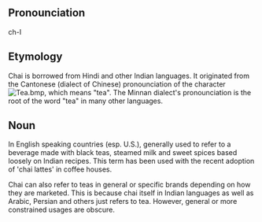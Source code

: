 
==Pronounciation==
ch-I 

==Etymology==
Chai is borrowed from Hindi and other Indian languages. It originated from the Cantonese (dialect of Chinese) pronounciation of the character[[Image:Tea.bmp]], which means "tea". The Minnan dialect's pronounciation is the root of the word "tea" in many other languages.


==Noun==
In English speaking countries (esp. U.S.), generally used to refer to a beverage made with black teas, steamed milk and sweet spices based loosely on Indian recipes. This term has been used with the recent adoption of 'chai lattes' in coffee houses.

Chai can also refer to teas in general or specific brands depending on how they are marketed. This is because chai itself in Indian languages as well as Arabic, Persian and others just refers to tea. However, general or more constrained usages are obscure.